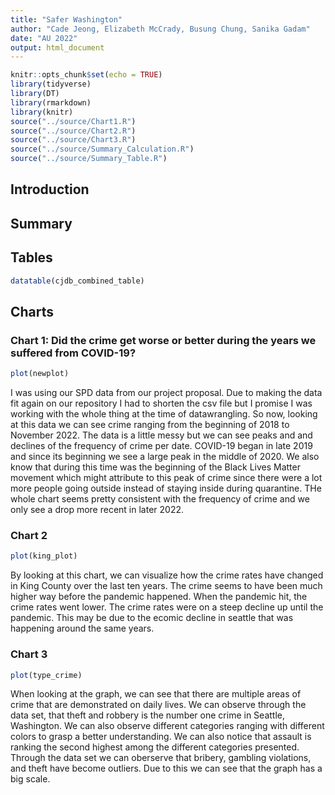 ```yaml
---
title: "Safer Washington"
author: "Cade Jeong, Elizabeth McCrady, Busung Chung, Sanika Gadam"
date: "AU 2022"
output: html_document
---
```


```r
knitr::opts_chunk$set(echo = TRUE)
library(tidyverse)
library(DT)
library(rmarkdown)
library(knitr)
source("../source/Chart1.R")
source("../source/Chart2.R")
source("../source/Chart3.R")
source("../source/Summary_Calculation.R")
source("../source/Summary_Table.R")
```

## Introduction


## Summary


## Tables

```r
datatable(cjdb_combined_table)
```
## Charts

### Chart 1: Did the crime get worse or better during the years we suffered from COVID-19?

```r
plot(newplot)
```

I was using our SPD data from our project proposal. Due to making the data fit again on our repository I had to shorten the csv file but I promise I was working with the whole thing at the time of datawrangling. So now, looking at this data we can see crime ranging from the beginning of 2018 to November 2022. The data is a little messy but we can see peaks and and declines of the frequency of crime per date. COVID-19 began in late 2019 and since its beginning we see a large peak in the middle of 2020. We also know that during this time was the beginning of the Black Lives Matter movement which might attribute to this peak of crime since there were a lot more people going outside instead of staying inside during quarantine. THe whole chart seems pretty consistent with the frequency of crime and we only see a drop more recent in later 2022.

### Chart 2

```r
plot(king_plot)
```

By looking at this chart, we can visualize how the crime rates have changed in King County over the last ten years. The crime seems to have been much higher way before the pandemic happened. When the pandemic hit, the crime rates went lower. The crime rates were on a steep decline up until the pandemic. This may be due to the ecomic decline in seattle that was happening around the same years. 

### Chart 3

```r
plot(type_crime)
```

When looking at the graph, we can see that there are multiple areas of crime that are demonstrated on daily lives. We can observe through the data set, that theft and robbery is the number one crime in Seattle, Washington. We can also observe different categories ranging with different colors to grasp a better understanding. We can also notice that assault is ranking the second highest among the different categories presented. Through the data set we can oberserve that bribery, gambling violations, and theft have become outliers. Due to this we can see that the graph has a big scale. 